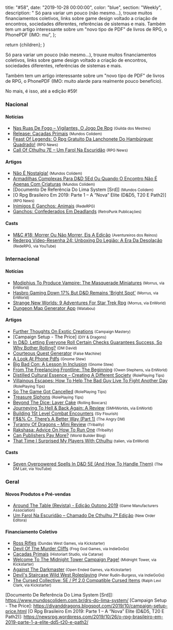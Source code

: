 
  title: "#58",
  date: "2019-10-28 00:00:00",
  color: "blue",
  section: "Weekly",
  description:
    "    Só para variar um pouco (não mesmo...), trouxe muitos financiamentos coletivos, links sobre game design voltado a criação de encontros, sociedades diferentes, referências de sistemas e mais.    Também tem um artigo interessante sobre um &quot;novo tipo de PDF&quot; de livros de RPG, o PhonePDF (IMO: mu",
};

  return <InternalLayout meta={meta}>{children}</InternalLayout>;
}

Só para variar um pouco (não mesmo...), trouxe muitos financiamentos coletivos, links sobre game design voltado a criação de encontros, sociedades diferentes, referências de sistemas e mais.

Também tem um artigo interessante sobre um &quot;novo tipo de PDF&quot; de livros de RPG, o PhonePDF (IMO: muito alarde para realmente pouco benefício).

No mais, é isso, até a edição #59!

### Nacional

#### Notícias

- [Nas Ruas De Fogo – Vigilantes, O Jogo De Rpg] <small>(Guilda dos Mestres)</small>
- [Release: Caçadas Primais] <small>(Mundos Colidem)</small>
- [Feast Of Legends: O Rpg Gratuito Da Lanchonete Do Hambúrguer Quadrado!] <small>(RPG News)</small>
- [Call Of Cthulhu 7E – Um Farol Na Escuridão] <small>(RPG News)</small>

#### Artigos

- [Não É Nostalgia!] <small>(Mundos Colidem)</small>
- [Armadilhas Complexas Para D&amp;D 5Ed Ou Quando O Encontro Não É Apenas Com Criaturas] <small>(Mundos Colidem)</small>
- [Documento De Referência Do Lima System [Srd]] <small>(Mundos Colidem)</small>
- [O Rpg Brasileiro Em 2019: Parte 1 – A “Nova” Elite (D&amp;D5, T20 E Path2)] <small>(RPG News)</small>
- [Inimigos E Ganchos: Animais] <small>(RedeRPG)</small>
- [Ganchos: Confederados Em Deadlands] <small>(RetroPunk Publicações)</small>

#### Casts

- [M&amp;C #18: Morrer Ou Não Morrer, Eis A Edição] <small>(Aventureiros dos Reinos)</small>
- [Rederpg Vídeo-Resenha 24: Unboxing Do Legião: A Era Da Desolação] <small>(RedeRPG, via YouTube)</small>

### Internacional

#### Notícias

- [Modiphius To Produce Vampire: The Masquerade Miniatures] <small>(Morrus, via EnWorld)</small>
- [Hasbro Gaming Down 17% But D&amp;D Remains &#039;Bright Spot&#039;] <small>(Morrus, via EnWorld)</small>
- [Strange New Worlds: 9 Adventures For Star Trek Rpg] <small>(Morrus, via EnWorld)</small>
- [Dungeon Map Generator App] <small>(Watabou)</small>

#### Artigos

- [Further Thoughts On Exotic Creations] <small>(Campaign Mastery)</small>
- [Campaign Setup - The Price] <small>(DIY &amp; Dragons)</small>
- [In D&amp;D, Letting Everyone Roll Certain Checks Guarantees Success, So Why Bother Rolling?] <small>(DM David)</small>
- [Courteous Quest Generator] <small>(False Machine)</small>
- [A Look At Phone Pdfs] <small>(Gnome Stew)</small>
- [Big Bad Con: A Lesson In Inclusion] <small>(Gnome Stew)</small>
- [From The Freelancing Frontline: The Beginning] <small>(Owen Stephens, via EnWorld)</small>
- [Distilled Cultural Essence – Creating A Different Society] <small>(RolePlaying Tips)</small>
- [Villainous Escapes: How To Help The Bad Guy Live To Fight Another Day] <small>(RolePlaying Tips)</small>
- [So The Game Got Cancelled] <small>(RolePlaying Tips)</small>
- [Treasure Siphons] <small>(RolePlaying Tips)</small>
- [Beyond The Dice: Layer Cake] <small>(Rolling Boxcars)</small>
- [Journeying To Hell &amp; Back Again: A Review] <small>(SMHWorlds, via EnWorld)</small>
- [Building 1St Level Combat Encounters] <small>(Sly Flourish)</small>
- [F$&amp;% Cr, There’s A Better Way (Part 1)] <small>(The Angry DM)</small>
- [Tyranny Of Dragons – Mini Review] <small>(Tribality)</small>
- [Rakshasa: Advice On How To Run One] <small>(Tribality)</small>
- [Can Publishers Pay More?] <small>(World Builder Blog)</small>
- [That Time I Surprised My Players With Cthulhu] <small>(talien, via EnWorld)</small>

#### Casts

- [Seven Overpowered Spells In D&amp;D 5E (And How To Handle Them)] <small>(The DM Lair, via YouTube)</small>

### Geral

#### Novos Produtos e Pré-vendas

- [Around The Table (Revista) - Edição Outono 2019] <small>(Game Manufacturers Association)</small>
- [Um Farol Na Escuridão – Chamado De Cthulhu 7ª Edição] <small>(New Order Editora)</small>

#### Financiamento Coletivo

- [Ross Rifles] <small>(Dundas West Games, via Kickstarter)</small>
- [Devil Of The Murder Cliffs] <small>(Frog God Games, via IndieGoGo)</small>
- [Caçadas Primais] <small>(Historiart Studio, via Catarse)</small>
- [Welcome To The Midnight Tower Campaign Page!] <small>(Midnight Tower, via Kickstarter)</small>
- [Against The Darkmaster] <small>(Open Ended Games, via Kickstarter)</small>
- [Devil&#039;s Staircase Wild West Roleplaying] <small>(Peter Rudin-Burgess, via IndieGoGo)</small>
- [The Cursed Collective: 5E / Pf 2.0 Compatible Cursed Items] <small>(Ralph Levi Clark, via Kickstarter)</small>

[building 1st level combat encounters]: https://slyflourish.com/building_1st_level_encounters.html
[that time i surprised my players with cthulhu]: https://www.enworld.org/threads/that-time-i-surprised-my-players-with-cthulhu.668054/
[a look at phone pdfs]: https://gnomestew.com/a-look-at-phone-pdfs/
[further thoughts on exotic creations]: http://www.campaignmastery.com/blog/further-thoughts-exotic-creations/
[feast of legends: o rpg gratuito da lanchonete do hambúrguer quadrado!]: https://newsrpg.wordpress.com/2019/10/22/feast-of-legends-o-rpg-da-lanchonete-do-hamburguer-quadrado/
[treasure siphons]: https://www.roleplayingtips.com/rptn/treasure-siphons/
[não é nostalgia!]: https://www.mundoscolidem.com.br/nostalgia/
[courteous quest generator]: https://falsemachine.blogspot.com/2019/10/courteous-quest-generator.html
[in d&amp;d, letting everyone roll certain checks guarantees success, so why bother rolling?]: https://dmdavid.com/tag/why-bother-having-everyone-roll-a-check-when-it-just-guarantees-success/
[around the table (revista) - edição outono 2019]: https://fwpi.com/digimags/digimags/digimag_aroundthetable_fall_2019/
[modiphius to produce vampire: the masquerade miniatures]: https://www.enworld.org/threads/modiphius-to-produce-vampire-the-masquerade-miniatures.668130/
[dungeon map generator app]: https://watabou.itch.io/one-page-dungeon
[rakshasa: advice on how to run one]: https://www.tribality.com/2019/10/22/rakshasa-advice-on-how-to-run-one/
[seven overpowered spells in d&amp;d 5e (and how to handle them)]: https://www.youtube.com/watch?v=veWUuXaKk7w
[against the darkmaster]: https://www.kickstarter.com/projects/openendedgames/against-the-darkmaster
[tyranny of dragons – mini review]: https://www.tribality.com/2019/10/22/tyranny-of-dragons-out-now/
[so the game got cancelled]: https://www.roleplayingtips.com/rptn/so-the-game-got-cancelled/
[inimigos e ganchos: animais]: https://www.rederpg.com.br/2019/10/22/inimigos-e-ganchos-animais/
[release: caçadas primais]: https://www.mundoscolidem.com.br/cprimais/
[caçadas primais]: https://www.catarse.me/primais
[devil&#039;s staircase wild west roleplaying]: https://www.indiegogo.com/projects/devil-s-staircase-wild-west-roleplaying#/
[devil of the murder cliffs]: https://www.indiegogo.com/projects/devil-of-the-murder-cliffs#/
[ross rifles]: https://www.kickstarter.com/projects/dundaswestgames/ross-rifles
[welcome to the midnight tower campaign page!]: https://www.kickstarter.com/projects/midnight-tower/welcome-to-the-midnight-tower-campaign-page
[the cursed collective: 5e / pf 2.0 compatible cursed items]: https://www.kickstarter.com/projects/sessionzero/the-cursed-collective-5e-pf-20-compatible-cursed-items
[hasbro gaming down 17% but d&amp;d remains &#039;bright spot&#039;]: https://www.enworld.org/threads/hasbro-gaming-down-17-but-d-d-remains-bright-spot.668157
[distilled cultural essence – creating a different society]: https://www.roleplayingtips.com/rptn/distilled-cultural-essence-creating-a-different-society/
[call of cthulhu 7e – um farol na escuridão]: https://newsrpg.wordpress.com/2019/10/24/coc-7a-um-farol-na-escuridao/
[um farol na escuridão – chamado de cthulhu 7ª edição]: https://newordereditora.com.br/loja/rpg/chamado-de-cthulhu/um-farol-na-escuridao-chamado-de-cthulhu-7a-edicao/
[from the freelancing frontline: the beginning]: https://www.enworld.org/threads/from-the-freelancing-frontline-the-beginning.668158/
[journeying to hell &amp; back again: a review]: https://www.enworld.org/threads/journeying-to-hell-back-again-a-review.667659/
[nas ruas de fogo – vigilantes, o jogo de rpg]: http://guildadosmestres.com.br/2019/10/24/nas-ruas-de-fogo-vigilantes/
[big bad con: a lesson in inclusion]: https://gnomestew.com/big-bad-con-a-lesson-in-inclusion/
[beyond the dice: layer cake]: https://rollingboxcars.com/2019/10/24/beyond-the-dice-layer-cake/
[can publishers pay more?]: https://worldbuilderblog.me/2019/10/24/can-publishers-pay-more/
[ganchos: confederados em deadlands]: https://retropunk.com.br/editora/ganchos-confederados-em-deadlands/
[villainous escapes: how to help the bad guy live to fight another day]: https://www.roleplayingtips.com/rptn/villainous-escapes-how-to-help-the-bad-guy-live-to-fight-another-day/
[rederpg vídeo-resenha 24: unboxing do legião: a era da desolação]: https://www.youtube.com/watch?v=3zW72txO5SY
[armadilhas complexas para d&amp;d 5ed ou quando o encontro não é apenas com criaturas]: https://www.mundoscolidem.com.br/armadilhas-complexas-para-dd-5ed-ou-quando-o-encontro-nao-e-apenas-com-criaturas/
[f$&amp;% cr, there’s a better way (part 1)]: https://theangrygm.com/f-cr-theres-a-better-way-part-1/
[strange new worlds: 9 adventures for star trek rpg]: https://www.enworld.org/threads/strange-new-worlds-9-adventures-for-star-trek-rpg.668168/
[m&amp;c #18: morrer ou não morrer, eis a edição]: http://aventureirosdosreinos.com/mc-18-morrer-ou-nao-morrer-eis-a-edicao/

[Documento De Referência Do Lima System [Srd]]: https://www.mundoscolidem.com.br/drs-do-lima-system/
[Campaign Setup - The Price]: https://diyanddragons.blogspot.com/2019/10/campaign-setup-price.html
[O Rpg Brasileiro Em 2019: Parte 1 – A “Nova” Elite (D&amp;D5, T20 E Path2)]: https://newsrpg.wordpress.com/2019/10/26/o-rpg-brasileiro-em-2019-parte-1-a-elite-dd5-t20-e-path2/
